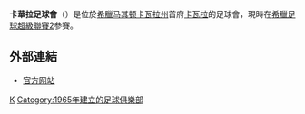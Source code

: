 {{noteTA|G1=足球
|T=zh-hans:卡瓦拉竞技俱乐部;zh-hk:卡華拿體育會;zh-tw:卡華拉體育會;
|1=zh-hans:卡瓦拉竞技俱乐部;zh-hk:卡華拿體育會;zh-tw:卡華拉體育會;
|2=zh-hans:卡瓦拉;zh-hk:卡華拿;zh-tw:卡華拉;
}}
{{Football club infobox 
| clubname    = 卡華拉<br>''AO Kavala''
| image       = 
| fullname    = Athlitikos Omilos Kavala
| nickname    = ''Blue Argonauts''
| founded     = {{Start date and age|df=yes|1965}}
| ground      = [[Anthi_Karagianni_Stadium|Anthi Karagianni Stadium]]
| capacity    = 10,550
| owner       = Alex Haditaghi
| chairman    = Stavros Kouros
| manager     = [[Alexander_Nouri|Alexander Nouri]]
| league      = [[希臘足球超級聯賽2|希臘足球超級聯賽2]]
| season      = 2020–21
| position    = 希臘聯，第 2 位（升班）
| website     = http://www.aokavala.gr/
| pattern_la1=_deltacr1819h
| pattern_b1=
| pattern_ra1=_deltacr1819h
| pattern_sh1=
| pattern_so1=
| leftarm1=0000FF
| body1=0000FF
| rightarm1=0000FF
| shorts1=0000FF
| socks1=0000FF
| pattern_la2=
| pattern_b2=
| pattern_ra2=
| pattern_sh2=
| pattern_so2=
| leftarm2=FFFFFF
| body2=FFFFFF
| rightarm2=FFFFFF
| shorts2=FFFFFF
| socks2=FFFFFF
}}
'''卡華拉足球會'''（'''{{lang-el|Α.Ο. Καβάλα}}'''）是位於[[希臘|希臘]][[马其顿_(希腊)|马其顿]][[卡瓦拉州|卡瓦拉州]]首府[[卡瓦拉|卡瓦拉]]的足球會，現時在[[希臘足球超級聯賽2|希臘足球超級聯賽2]]參賽。

==外部連結==
* [http://www.aokavalas.gr/ 官方网站]{{Wayback|url=http://www.aokavalas.gr/ |date=20100417080239 }}

{{希臘超級足球聯賽}}

[[Category:希臘足球俱樂部|K]]
[[Category:1965年建立的足球俱樂部|Category:1965年建立的足球俱樂部]]